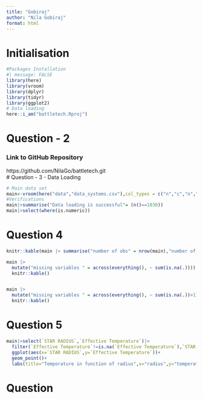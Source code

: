 ```yaml
---
title: "Gobiraj"
author: "Nila Gobiraj"
format: html
---
```


# Initialisation

```r
#Packages Installation
#| message: FALSE
library(here)
library(vroom) 
library(dplyr)
library(tidyr)
library(ggplot2)
# Data loading
here::i_am("battletech.Rproj")

```

# Question - 2

### Link to GitHub Repository

https://github.com/NilaGo/battletech.git \
# Question - 3 - Data Loading

```r
# Main data set
main<-vroom(here("data","data_systems.csv"),col_types = c("n","c","n","n","n","n","n","c"))
#Verifications
main|>summarise("Data loading is successful"= (n()==1030))
main|>select(where(is.numeric))
```

# Question 4
```r
knitr::kable(main |> summarise("number of obs" = nrow(main),"number of variables"=ncol(main)))

main |>
  mutate("missing variables " = across(everything(), ~ sum(is.na(.))))|>slice_head()|>
  knitr::kable()


main |>
  mutate("missing variables " = across(everything(), ~ sum(is.na(.))>1))|>slice_head()|>
  knitr::kable()
```

# Question 5 
```r
main|>select(`STAR RADIUS`,`Effective Temperature`)|>
  filter(`Effective Temperature`!=is.na(`Effective Temperature`),`STAR RADIUS`!=is.na(`STAR RADIUS`))|>
  ggplot(aes(x=`STAR RADIUS`,y=`Effective Temperature`))+
  geom_point()+
  labs(title="Temporature in function of radius",x="radius",y="temperature")
```
# Question
